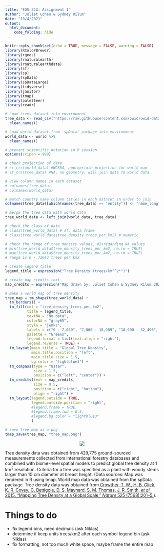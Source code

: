 ```yaml
---
title: "EDS 223: Assignment 1"
author: "Juliet Cohen & Sydney Rilum"
date: "10/4/2021"
output: 
  html_document:
    code_folding: hide
---
```


```r
knitr::opts_chunk$set(echo = TRUE, message = FALSE, warning = FALSE)
library(RColorBrewer)
library(rgeos)
library(rnaturalearth)
library(rnaturalearthdata)
library(sf)
library(sp)
library(spData)
library(spDataLarge)
library(tidyverse)
library(janitor)
library(tmap)
library(paletteer)
library(readr)
```

```r
# Load trees dataset into environment
tree_data <- read_csv("https://raw.githubusercontent.com/owid/owid-datasets/master/datasets/Tree%20density%20(Crowther%20et%20al.%202015)/Tree%20density%20(Crowther%20et%20al.%202015).csv") %>% 
  clean_names()

# Load world dataset from 'spData' package into environment
world_data <- world %>% 
  clean_names()
```

```r
# prevent scientific notation in R session
options(scipen = 999)

# check projection of data
# st_crs(world_data) #WGS84, appropriate projection for world map
# st_crs(tree_data) #NA, no geometry, will join data to world data

# view column names in each dataset
# colnames(tree_data)
# colnames(world_data)
```

```r
# match country name column titles in each dataset in order to join
colnames(tree_data)[which(names(tree_data) == "entity")] <- "name_long"

# merge the tree data with world data
tree_world_data <- left_join(world_data, tree_data)
```

```r
# check the class of data
# class(tree_world_data) # sf, data frame
# class(tree_world_data$tree_density_trees_per_km2) # numeric

# check the range of tree density values, disregarding NA values
# min(tree_world_data$tree_density_trees_per_km2, na.rm = TRUE)
# max(tree_world_data$tree_density_trees_per_km2, na.rm = TRUE)
# range is 0 - 72643 trees per km2
```

```r

# create legend title
legend_title = expression("Tree Density (trees/km"^2*")")

# create map credits text
map_credits = expression("Map drawn by: Juliet Cohen & Sydney Rilum 2021-10-06                  ")

# make a world map of tree density
tree_map = tm_shape(tree_world_data) + 
  tm_borders() + 
  tm_fill(col = "tree_density_trees_per_km2", 
          title = legend_title,
          textNA = "No data",
          colorNA = "gray65",
          style = "jenks",
          labels = c("0 - 7,059", "7,060 - 18,989", "18,990 - 32,490", "32,491 - 49,894", "49,895 - 72,644"),
          palette = "Greens",
          legend.format = list(text.align = "right"),
          legend.reverse = TRUE) +
  tm_layout(main.title = "Global Tree Density", 
            main.title.position = "left",
            main.title.size = 1.5,
            bg.color = "lightblue3") +
  tm_compass(type = "8star",
             size = 1.5,
             position = c("left", "center")) +
  tm_credits(text = map_credits,
             size = 0.5,
             position = c("right", "bottom"),
             align = "right") +
  tm_layout(legend.outside = TRUE,
            legend.outside.position = "right",
            #legend.frame = TRUE,
            #legend.frame.lwd = 0.5,
            #legend.bg.color = "lightblue3"
            )

# save tree map as a png
tmap_save(tree_map, "tree_map.png")

```

<center>

![](tree_map.png)

</center>

Tree density data was obtained from 429,775 ground-sourced measurements collected from international forestry databases and combined with biome-level spatial models to predict global tree density at 1 km^2^ resolution. Criteria for a tree was specified as a plant with woody stems larger than 10 cm diameter at breast height. (Data sources: Map was rendered in R using tmap. World map data was obtained from the spData package. Tree density data was obtained from [Crowther, T. W., H. B. Glick, K. R. Covey, C. Bettigole, D. S. Maynard, S. M. Thomas, J. R. Smith, *et al.* 2015. “Mapping Tree Density at a Global Scale.” *Nature* 525 (7568):201–5.](https://doi.org/10.1038/nature14967)).


# Things to do
- fix legend bins, need decimals (ask Niklas)
- determine if keep units trees/km2 after each symbol legend bin (ask Niklas)
- fix formatting, not too much white space, maybe frame the entire map